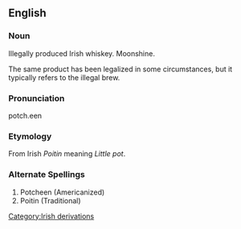 {{wikipedia}}
==English==
===Noun===
Illegally produced Irish whiskey.  Moonshine.
<P>
The same product has been legalized in some circumstances, but it typically refers to the illegal brew.
===Pronunciation===
potch.een

===Etymology===
From Irish ''Poitin'' meaning ''Little pot''.

===Alternate Spellings===
#Potcheen (Americanized)
#Poitin  (Traditional)
[[Category:Irish derivations]]